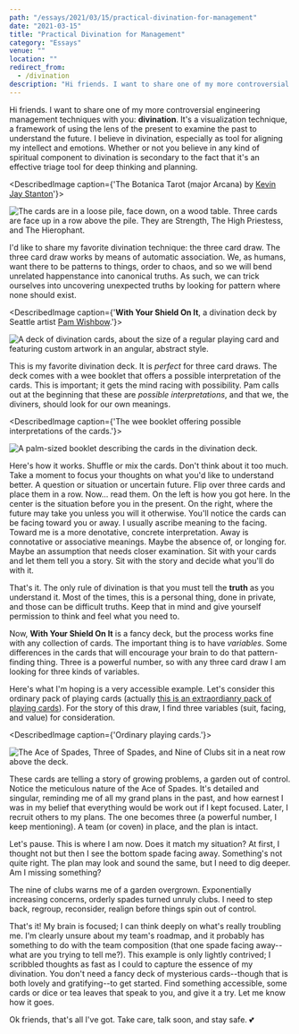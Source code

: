 ```yaml
---
path: "/essays/2021/03/15/practical-divination-for-management"
date: "2021-03-15"
title: "Practical Divination for Management"
category: "Essays"
venue: ""
location: ""
redirect_from:
  - /divination
description: "Hi friends. I want to share one of my more controversial engineering management techniques with you: divination."
---
```



Hi friends. I want to share one of my more controversial engineering management techniques with you: **divination**. It's a visualization technique, a framework of using the lens of the present to examine the past to understand the future. I believe in divination, especially as tool for aligning my intellect and emotions. Whether or not you believe in any kind of spiritual component to divination is secondary to the fact that it's an effective triage tool for deep thinking and planning.

<DescribedImage caption={'The Botanica Tarot (major Arcana) by [Kevin Jay Stanton](https://www.patreon.com/kevinjaystanton)'}>

  ![The cards are in a loose pile, face down, on a wood table. Three cards are face up in a row above the pile. They are **Strength**, **The High Priestess**, and **The Hierophant**. ](./images/001.jpeg)
</DescribedImage>

I'd like to share my favorite divination technique: the three card draw. The three card draw works by means of automatic association. We, as humans, want there to be patterns to things, order to chaos, and so we will bend unrelated happenstance into canonical truths. As such, we can trick ourselves into uncovering unexpected truths by looking for pattern where none should exist.

<DescribedImage caption={'**With Your Shield On It**, a divination deck by Seattle artist [Pam Wishbow](https://www.pamwishbow.com/).'}>

  ![A deck of divination cards, about the size of a regular playing card and featuring custom artwork in an angular, abstract style.](./images/003.jpeg)
</DescribedImage>

This is my favorite divination deck. It is _perfect_ for three card draws. The deck comes with a wee booklet that offers a possible interpretation of the cards. This is important; it gets the mind racing with possibility. Pam calls out at the beginning that these are _possible interpretations_, and that we, the diviners, should look for our own meanings.

<DescribedImage caption={'The wee booklet offering possible interpretations of the cards.'}>

  ![A palm-sized booklet describing the cards in the divination deck.](./images/002.jpeg)
</DescribedImage>

Here's how it works. Shuffle or mix the cards. Don't think about it too much. Take a moment to focus your thoughts on what you'd like to understand better. A question or situation or uncertain future. Flip over three cards and place them in a row. Now... read them. On the left is how you got here. In the center is the situation before you in the present. On the right, where the future may take you unless you will it otherwise. You'll notice the cards can be facing toward you or away. I usually ascribe meaning to the facing. Toward me is a more denotative, concrete interpretation. Away is connotative or associative meanings. Maybe the absence of, or longing for. Maybe an assumption that needs closer examination. Sit with your cards and let them tell you a story. Sit with the story and decide what you'll do with it. 

That's it. The only rule of divination is that you must tell the **truth** as you understand it. Most of the times, this is a personal thing, done in private, and those can be difficult truths. Keep that in mind and give yourself permission to think and feel what you need to.

Now, **With Your Shield On It** is a fancy deck, but the process works fine with any collection of cards. The important thing is to have _variables_. Some differences in the cards that will encourage your brain to do that pattern-finding thing. Three is a powerful number, so with any three card draw I am looking for three kinds of variables.

Here's what I'm hoping is a very accessible example. Let's consider this ordinary pack of playing cards (actually [this is an extraordianry pack of playing cards](https://www.studioonfire.com/store/artisan-playing-cards)). For the story of this draw, I find three variables (suit, facing, and value) for consideration.

<DescribedImage caption={'Ordinary playing cards.'}>

  ![The Ace of Spades, Three of Spades, and Nine of Clubs sit in a neat row above the deck.](./images/004.jpeg)
</DescribedImage>

These cards are telling a story of growing problems, a garden out of control. Notice the meticulous nature of the Ace of Spades. It's detailed and singular, reminding me of all my grand plans in the past, and how earnest I was in my belief that everything would be work out if I kept focused. Later, I recruit others to my plans. The one becomes three (a powerful number, I keep mentioning). A team (or coven) in place, and the plan is intact.

Let's pause. This is where I am now. Does it match my situation? At first, I thought not but then I see the bottom spade facing away. Something's not quite right. The plan may look and sound the same, but I need to dig deeper. Am I missing something?

The nine of clubs warns me of a garden overgrown. Exponentially increasing concerns, orderly spades turned unruly clubs. I need to step back, regroup, reconsider, realign before things spin out of control.

That's it! My brain is focused; I can think deeply on what's really troubling me. I'm clearly unsure about my team's roadmap, and it probably has something to do with the team composition (that one spade facing away--what are you trying to tell me?). This example is only lightly contrived; I scribbled thoughts as fast as I could to capture the essence of my divination. You don't need a fancy deck of mysterious cards--though that is both lovely and gratifying--to get started. Find something accessible, some cards or dice or tea leaves that speak to you, and give it a try. Let me know how it goes.

Ok friends, that's all I've got. Take care, talk soon, and stay safe. 💕
